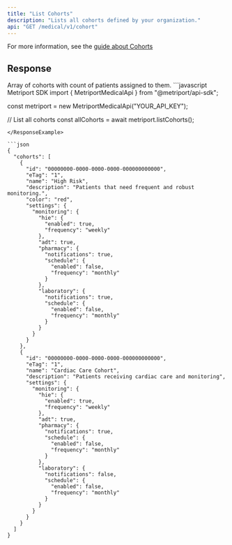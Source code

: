 ```yaml
---
title: "List Cohorts"
description: "Lists all cohorts defined by your organization."
api: "GET /medical/v1/cohort"
---
```


For more information, see the [guide about Cohorts](/medical-api/handling-data/cohorts)

## Response

<ResponseField name="cohorts" type="Cohort[]">
  Array of cohorts with count of patients assigned to them.
  <Expandable title="Cohort properties">
    <Snippet file="cohort-response.mdx" />
  </Expandable>
</ResponseField>

<ResponseExample>
  ```javascript Metriport SDK
  import { MetriportMedicalApi } from "@metriport/api-sdk";

  const metriport = new MetriportMedicalApi("YOUR_API_KEY");

  // List all cohorts
  const allCohorts = await metriport.listCohorts();
```
</ResponseExample>

```json
{
  "cohorts": [
    {
      "id": "00000000-0000-0000-0000-000000000000",
      "eTag": "1",
      "name": "High Risk",
      "description": "Patients that need frequent and robust monitoring.",
      "color": "red",
      "settings": {
        "monitoring": {
          "hie": {
            "enabled": true,
            "frequency": "weekly"
          },
          "adt": true,
          "pharmacy": {
            "notifications": true,
            "schedule": {
              "enabled": false,
              "frequency": "monthly"
            }
          },
          "laboratory": {
            "notifications": true,
            "schedule": {
              "enabled": false,
              "frequency": "monthly"
            }
          }
        }
      }
    },
    {
      "id": "00000000-0000-0000-0000-000000000000",
      "eTag": "1",
      "name": "Cardiac Care Cohort",
      "description": "Patients receiving cardiac care and monitoring",
      "settings": {
        "monitoring": {
          "hie": {
            "enabled": true,
            "frequency": "weekly"
          },
          "adt": true,
          "pharmacy": {
            "notifications": true,
            "schedule": {
              "enabled": false,
              "frequency": "monthly"
            }
          },
          "laboratory": {
            "notifications": false,
            "schedule": {
              "enabled": false,
              "frequency": "monthly"
            }
          }
        }
      }
    }
  ]
}
```
